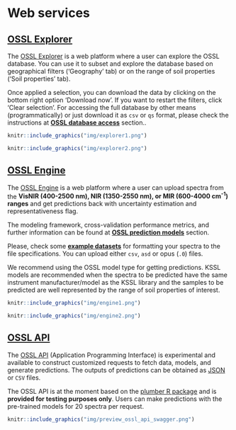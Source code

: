 # Web services {#sec-web-services}

## [OSSL Explorer](https://explorer.soilspectroscopy.org/)

The [OSSL Explorer](https://explorer.soilspectroscopy.org/) is a web platform where a user can explore the OSSL database. You can use it to subset and explore the database based on geographical filters ('Geography' tab) or on the range of soil properties ('Soil properties' tab).

Once applied a selection, you can download the data by clicking on the bottom right option 'Download now'. If you want to restart the filters, click 'Clear selection'. For accessing the full database by other means (programmatically) or just download it as `csv` or `qs` format, please check the instructions at **[OSSL database access](https://soilspectroscopy.github.io/ossl-manual/ossl-database-access.html)** section..

```r
knitr::include_graphics("img/explorer1.png")
```

```r
knitr::include_graphics("img/explorer2.png")
```

## [OSSL Engine](https://engine.soilspectroscopy.org/)

The [OSSL Engine](https://engine.soilspectroscopy.org/) is a web platform where a user can upload spectra from the **VisNIR (400-2500 nm), NIR (1350-2550 nm), or MIR (600-4000 cm<sup>-1</sup>) ranges** and get predictions back with uncertainty estimation and representativeness flag.

The modeling framework, cross-validation performance metrics, and further information can be found at **[OSSL prediction models](https://soilspectroscopy.github.io/ossl-manual/ossl-prediction-models.html)** section.

Please, check some **[example datasets](https://github.com/soilspectroscopy/ossl-manual/tree/main/sample-data)** for formatting your spectra to the file specifications. You can upload either `csv`, `asd` or opus (`.0`) files.

::: {.callout-tip}
We recommend using the OSSL model type for getting predictions. KSSL models are recommended when the spectra to be predicted have the same instrument manufacturer/model as the KSSL library and the samples to be predicted are well represented by the range of soil properties of interest.
:::

```r
knitr::include_graphics("img/engine1.png")
```

```r
knitr::include_graphics("img/engine2.png")
```

## [OSSL API](https://api.soilspectroscopy.org/__docs__/#/)

The [OSSL API](https://api.soilspectroscopy.org/__docs__/#/) (Application Programming Interface) is experimental and available to construct customized requests to fetch data, models, and generate predictions. The outputs of predictions can be obtained as [JSON](https://www.json.org/json-en.html) or `CSV` files.

The OSSL API is at the moment based on the [plumber R package](https://www.rplumber.io/) and is **provided for testing purposes only**. Users can make predictions with the pre-trained models for 20 spectra per request.

```r
knitr::include_graphics("img/preview_ossl_api_swagger.png")
```

